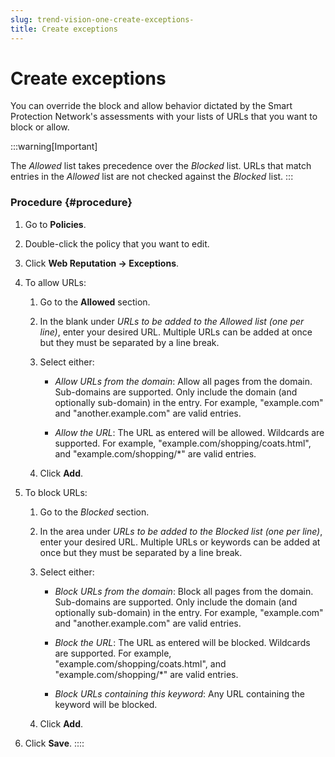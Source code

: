 ```yaml
---
slug: trend-vision-one-create-exceptions-
title: Create exceptions
---
```

# Create exceptions

You can override the block and allow behavior dictated by the Smart Protection Network's assessments with your lists of URLs that you want to block or allow.

:::warning[Important]

The *Allowed* list takes precedence over the *Blocked* list. URLs that match entries in the *Allowed* list are not checked against the *Blocked* list.
:::

### Procedure {#procedure}

1.  Go to **Policies**.

2.  Double-click the policy that you want to edit.

3.  Click **Web Reputation → Exceptions**.

4.  To allow URLs:

    1.  Go to the **Allowed** section.

    2.  In the blank under *URLs to be added to the Allowed list (one per line)*, enter your desired URL. Multiple URLs can be added at once but they must be separated by a line break.

    3.  Select either:

        - *Allow URLs from the domain*: Allow all pages from the domain. Sub-domains are supported. Only include the domain (and optionally sub-domain) in the entry. For example, "example.com" and "another.example.com" are valid entries.

        - *Allow the URL*: The URL as entered will be allowed. Wildcards are supported. For example, "example.com/shopping/coats.html", and "example.com/shopping/\*" are valid entries.

    4.  Click **Add**.

5.  To block URLs:

    1.  Go to the *Blocked* section.

    2.  In the area under *URLs to be added to the Blocked list (one per line)*, enter your desired URL. Multiple URLs or keywords can be added at once but they must be separated by a line break.

    3.  Select either:

        - *Block URLs from the domain*: Block all pages from the domain. Sub-domains are supported. Only include the domain (and optionally sub-domain) in the entry. For example, "example.com" and "another.example.com" are valid entries.

        - *Block the URL*: The URL as entered will be blocked. Wildcards are supported. For example, "example.com/shopping/coats.html", and "example.com/shopping/\*" are valid entries.

        - *Block URLs containing this keyword*: Any URL containing the keyword will be blocked.

    4.  Click **Add**.

6.  Click **Save**.
::::
